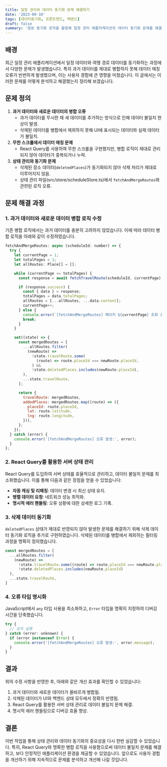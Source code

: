 ```yaml
---
title: 일정 관리와 데이터 동기화 문제 해결하기
date: '2023-09-10'
tags: [데이터동기화, 프론트엔드, 백엔드]
draft: false
summary: '증분 동기화 로직을 활용해 일정 관리 애플리케이션의 데이터 동기화 문제를 해결하고, 삭제된 데이터와 실시간 데이터를 정확히 반영하여 사용자 경험을 개선.'
---
```


## 배경

최근 일정 관리 애플리케이션에서 일정 데이터와 여행 경로 데이터를 동기화하는 과정에서 다양한 문제가 발생했습니다. 특히 과거 데이터를 제대로 병합하지 못해 데이터 매칭 오류가 빈번하게 발생했으며, 이는 사용자 경험에 큰 영향을 미쳤습니다. 이 글에서는 이러한 문제를 어떻게 분석하고 해결했는지 정리해 보겠습니다.

## 문제 정의

1. **과거 데이터와 새로운 데이터의 병합 오류**
   - 과거 데이터를 무시한 채 새 데이터를 추가하는 방식으로 인해 데이터 불일치 현상이 발생.
   - 삭제된 데이터를 병합에서 제외하지 못해 UI에 표시되는 데이터와 실제 데이터가 불일치.
2. **무한 스크롤에서 데이터 매칭 문제**
   - React Query를 사용하여 무한 스크롤을 구현했지만, 병합 로직이 제대로 관리되지 않아 데이터가 중복되거나 누락.
3. **상태 관리와 동기화 문제**
   - 삭제된 장소 데이터(`deletedPlaces`)가 동기화되지 않아 삭제 처리가 제대로 이루어지지 않음.
   - 상태 관리 파일(src/store/scheduleStore.ts)에서 `fetchAndMergeRoutes`와 관련된 로직 오류.

## 문제 해결 과정

### 1. 과거 데이터와 새로운 데이터 병합 로직 수정

기존 병합 로직에서는 과거 데이터를 충분히 고려하지 않았습니다. 이에 따라 데이터 병합 로직을 아래와 같이 수정하였습니다.

```jsx
fetchAndMergeRoutes: async (scheduleId: number) => {
  try {
    let currentPage = 1;
    let totalPages = 1;
    let allRoutes: Place[] = [];

    while (currentPage <= totalPages) {
      const response = await fetchTravelRoute(scheduleId, currentPage);

      if (response.success) {
        const { data } = response;
        totalPages = data.totalPages;
        allRoutes = [...allRoutes, ...data.content];
        currentPage++;
      } else {
        console.error(`[fetchAndMergeRoutes] 페이지 ${currentPage} 조회 실패`);
        break;
      }
    }

    set((state) => {
      const mergedRoutes = [
        ...allRoutes.filter(
          (newRoute) =>
            !state.travelRoute.some(
              (route) => route.placeId === newRoute.placeId,
            ) &&
            !state.deletedPlaces.includes(newRoute.placeId),
        ),
        ...state.travelRoute,
      ];

      return {
        travelRoute: mergedRoutes,
        addedPlaces: mergedRoutes.map((route) => ({
          placeId: route.placeId,
          lat: route.latitude,
          lng: route.longitude,
        })),
      };
    });
  } catch (error) {
    console.error('[fetchAndMergeRoutes] 오류 발생:', error);
  }
};

```

### 2. React Query를 활용한 서버 상태 관리

React Query를 도입하여 서버 상태를 효율적으로 관리하고, 데이터 불일치 문제를 최소화했습니다. 이를 통해 다음과 같은 장점을 얻을 수 있었습니다:

- **자동 캐싱 및 리패칭**: 데이터 변경 시 최신 상태 유지.
- **병렬 데이터 요청**: 네트워크 성능 최적화.
- **명시적 에러 핸들링**: 오류 상황에 대한 상세한 로그 기록.

### 3. 삭제 데이터 동기화

`deletedPlaces` 상태가 제대로 반영되지 않아 발생한 문제를 해결하기 위해 삭제 데이터 동기화 로직을 추가로 구현하였습니다. 삭제된 데이터를 병합에서 제외하는 필터링 과정을 명확히 정의했습니다.

```jsx
const mergedRoutes = [
  ...allRoutes.filter(
    (newRoute) =>
      !state.travelRoute.some((route) => route.placeId === newRoute.placeId) &&
      !state.deletedPlaces.includes(newRoute.placeId)
  ),
  ...state.travelRoute,
]
```

### 4. 오류 타입 명시화

JavaScript에서 `any` 타입 사용을 최소화하고, `Error` 타입을 명확히 지정하여 디버깅 시간을 단축했습니다.

```jsx
try {
  // 로직 실행
} catch (error: unknown) {
  if (error instanceof Error) {
    console.error('[fetchAndMergeRoutes] 오류 발생:', error.message);
  }
}

```

## 결과

위의 수정 사항을 반영한 후, 아래와 같은 개선 효과를 확인할 수 있었습니다:

1. 과거 데이터와 새로운 데이터가 올바르게 병합됨.
2. 삭제된 데이터가 UI와 백엔드 상태 모두에서 정확히 반영됨.
3. React Query를 활용한 서버 상태 관리로 데이터 불일치 문제 해결.
4. 명시적 에러 핸들링으로 디버깅 효율 향상.

## 결론

이번 작업을 통해 상태 관리와 데이터 동기화의 중요성을 다시 한번 실감할 수 있었습니다. 특히, React Query와 명확한 병합 로직을 사용함으로써 데이터 불일치 문제를 해결하고, 보다 안정적인 애플리케이션 환경을 제공할 수 있었습니다. 앞으로도 사용자 경험을 개선하기 위해 지속적으로 문제를 분석하고 개선해 나갈 것입니다.
